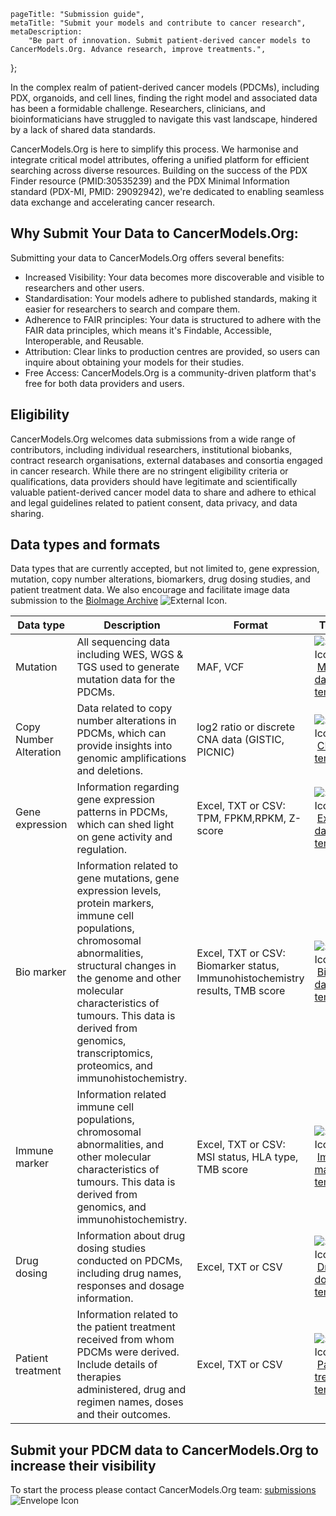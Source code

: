 
[comment]: # "Metadata"
[comment]: # "Page title = h1 in banner"

	pageTitle: "Submission guide",
	metaTitle: "Submit your models and contribute to cancer research",
	metaDescription:
		"Be part of innovation. Submit patient-derived cancer models to CancerModels.Org. Advance research, improve treatments.",
};

[comment]: # "Page content below"
[comment]: # "Can include html tags"

In the complex realm of patient-derived cancer models (PDCMs), including PDX, organoids, and cell lines, finding the right model and associated data has been a formidable challenge. Researchers, clinicians, and bioinformaticians have struggled to navigate this vast landscape, hindered by a lack of shared data standards.

CancerModels.Org is here to simplify this process. We harmonise and integrate critical model attributes, offering a unified platform for efficient searching across diverse resources. Building on the success of the PDX Finder resource (PMID:30535239) and the PDX Minimal Information standard (PDX-MI, PMID: 29092942), we're dedicated to enabling seamless data exchange and accelerating cancer research.

## Why Submit Your Data to CancerModels.Org:

Submitting your data to CancerModels.Org offers several benefits:

- Increased Visibility: Your data becomes more discoverable and visible to researchers and other users.
- Standardisation: Your models adhere to published standards, making it easier for researchers to search and compare them.
- Adherence to FAIR principles: Your data is structured to adhere with the FAIR data principles, which means it's Findable, Accessible, Interoperable, and Reusable.
- Attribution: Clear links to production centres are provided, so users can inquire about obtaining your models for their studies.
- Free Access: CancerModels.Org is a community-driven platform that's free for both data providers and users.

## Eligibility

CancerModels.Org welcomes data submissions from a wide range of contributors, including individual researchers, institutional biobanks, contract research organisations, external databases and consortia engaged in cancer research. While there are no stringent eligibility criteria or qualifications, data providers should have legitimate and scientifically valuable patient-derived cancer model data to share and adhere to ethical and legal guidelines related to patient consent, data privacy, and data sharing.

## Data types and formats

Data types that are currently accepted, but not limited to, gene expression, mutation, copy number alterations, biomarkers, drug dosing studies, and patient treatment data. We also encourage and facilitate image data submission to the <a href="https://www.ebi.ac.uk/bioimage-archive/" target="_blank" rel="noopener noreferrer">BioImage Archive</a>&nbsp;<img className="d-inline" src="/img/external-icon.svg" title="External Icon" alt="External Icon"/>.

| Data type              | Description                                                                                                                                                                                                                                                                                                     | Format                                                                       | Template                                                                                                                                                                      |
| ---------------------- | --------------------------------------------------------------------------------------------------------------------------------------------------------------------------------------------------------------------------------------------------------------------------------------------------------------- | ---------------------------------------------------------------------------- | ----------------------------------------------------------------------------------------------------------------------------------------------------------------------------- |
| Mutation               | All sequencing data including WES, WGS & TGS used to generate mutation data for the PDCMs.                                                                                                                                                                                                                      | MAF, VCF                                                                     | <img className="d-inline" src="/img/sheet-icon.svg" title="Sheet Icon" alt="Sheet Icon"/>&nbsp;[Mutation data template](/static/templates/mutation_template_external.xlsx)    |
| Copy Number Alteration | Data related to copy number alterations in PDCMs, which can provide insights into genomic amplifications and deletions.                                                                                                                                                                                         | log2 ratio or discrete CNA data (GISTIC, PICNIC)                             | <img className="d-inline" src="/img/sheet-icon.svg" title="Sheet Icon" alt="Sheet Icon"/>&nbsp;[CNA data template](/static/templates/cna_template.xlsx)                       |
| Gene expression        | Information regarding gene expression patterns in PDCMs, which can shed light on gene activity and regulation.                                                                                                                                                                                                  | Excel, TXT or CSV: TPM, FPKM,RPKM, Z-score                                   | <img className="d-inline" src="/img/sheet-icon.svg" title="Sheet Icon" alt="Sheet Icon"/>&nbsp;[Expression data template](/static/templates/expression_template.xlsx)         |
| Bio marker             | Information related to gene mutations, gene expression levels, protein markers, immune cell populations, chromosomal abnormalities, structural changes in the genome and other molecular characteristics of tumours. This data is derived from genomics, transcriptomics, proteomics, and immunohistochemistry. | Excel, TXT or CSV: Biomarker status, Immunohistochemistry results, TMB score | <img className="d-inline" src="/img/sheet-icon.svg" title="Sheet Icon" alt="Sheet Icon"/>&nbsp;[Biomarker data template](/static/templates/biomarker_template.xlsx)           |
| Immune marker          | Information related immune cell populations, chromosomal abnormalities, and other molecular characteristics of tumours. This data is derived from genomics, and immunohistochemistry.                                                                                                                           | Excel, TXT or CSV: MSI status, HLA type, TMB score                           | <img className="d-inline" src="/img/sheet-icon.svg" title="Sheet Icon" alt="Sheet Icon"/>&nbsp;[Immune marker template](/static/templates/immunemarker_template.xlsx)         |
| Drug dosing            | Information about drug dosing studies conducted on PDCMs, including drug names, responses and dosage information.                                                                                                                                                                                               | Excel, TXT or CSV                                                            | <img className="d-inline" src="/img/sheet-icon.svg" title="Sheet Icon" alt="Sheet Icon"/>&nbsp;[Drug dosing template](/static/templates/drug_dosing_template.xlsx)            |
| Patient treatment      | Information related to the patient treatment received from whom PDCMs were derived. Include details of therapies administered, drug and regimen names, doses and their outcomes.                                                                                                                                | Excel, TXT or CSV                                                            | <img className="d-inline" src="/img/sheet-icon.svg" title="Sheet Icon" alt="Sheet Icon"/>&nbsp;[Patient treatment template](/static/templates/patienttreatment_template.xlsx) |

## Submit your PDCM data to CancerModels.Org to increase their visibility

To start the process please contact CancerModels.Org team: [submissions](mailto:helpdesk@cancermodels.org?subject=PDCM%20producer:%20Data%20Submission%20request)&nbsp;<img className="d-inline" src="/img/envelope-icon.svg" title="Envelope Icon" alt="Envelope Icon"/>

[comment]: # "End page content - do not edit below this line"

